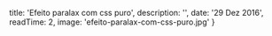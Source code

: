   title: 'Efeito paralax com css puro',
  description: '',
  date: '29 Dez 2016',
  readTime: 2,
  image: 'efeito-paralax-com-css-puro.jpg'
}
